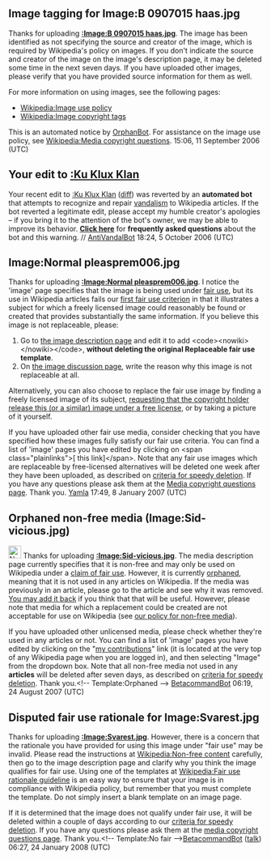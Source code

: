 <article id="6945231" title=User talk:Aishe>
	<talkpage id="6945231" title="User talk:Aishe">
==Image tagging for Image:B 0907015 haas.jpg==
Thanks for uploading '''[[:Image:B 0907015 haas.jpg]]'''. The image has been identified as not specifying the source and creator of the image, which is required by Wikipedia's policy on images.  If you don't indicate the source and creator of the image on the image's description page, it may be deleted some time in the next seven days.  If you have uploaded other images, please verify that you have provided source information for them as well.

For more information on using images, see the following pages:
*[[Wikipedia:Image use policy]]
*[[Wikipedia:Image copyright tags]]

This is an automated notice by [[User:OrphanBot|OrphanBot]].  For assistance on the image use policy, see [[Wikipedia:Media copyright questions]]. 15:06, 11 September 2006 (UTC)

==Your edit to [[:Ku Klux Klan]]==
Your recent edit to [[:Ku Klux Klan]] ([http://en.wikipedia.org/w/index.php?title=Ku_Klux_Klan&amp;diff=79691548&amp;oldid=79685121 diff]) was reverted by an '''automated bot''' that attempts to recognize and repair [[Wikipedia:vandalism|vandalism]] to Wikipedia articles. If the bot reverted a legitimate edit, please accept my humble creator's apologies – if you bring it to the attention of the bot's owner, we may be able to improve its behavior. '''[[User:AntiVandalBot/FAQ|Click here]]''' for '''frequently asked questions''' about the bot and this warning. // [[User:AntiVandalBot|AntiVandalBot]] 18:24, 5 October 2006 (UTC)


== Image:Normal pleasprem006.jpg ==
Thanks for uploading '''[[:Image:Normal pleasprem006.jpg]]'''. I notice the 'image' page specifies that the image is being used under [[Wikipedia:Fair use|fair use]], but its use in Wikipedia articles fails our [[Wikipedia:Fair use criteria|first fair use criterion]] in that it illustrates a subject for which a freely licensed image could reasonably be found or created that provides substantially the same information. If you believe this image is not replaceable, please:

# Go to [[:Image:Normal pleasprem006.jpg|the image description page]] and edit it to add &lt;code&gt;&lt;nowiki&gt;{{Replaceable fair use disputed}}&lt;/nowiki&gt;&lt;/code&gt;, '''without deleting the original Replaceable fair use template'''.
# On [[Image talk:Normal pleasprem006.jpg|the image discussion page]], write the reason why this image is not replaceable at all.

Alternatively, you can also choose to replace the fair use image by finding a freely licensed image of its subject, [[Wikipedia:Requesting copyright permission|requesting that the copyright holder release this (or a similar) image under a free license]], or by taking a picture of it yourself.

If you have uploaded other fair use media, consider checking that you have specified how these images fully satisfy our fair use criteria. You can find a list of 'image' pages you have edited by clicking on &lt;span class=&quot;plainlinks&quot;&gt;[{{fullurl:Special:Contributions|target={{PAGENAMEE}}&amp;namespace=6}} this link]&lt;/span&gt;. Note that any fair use images which are replaceable by free-licensed alternatives will be deleted one week after they have been uploaded, as described on [[Wikipedia:Criteria for speedy deletion#Images.2FMedia|criteria for speedy deletion]].  If you have any questions please ask them at the [[Wikipedia:Media copyright questions|Media copyright questions page]]. Thank you. [[User:Yamla|Yamla]] 17:49, 8 January 2007 (UTC)
==Orphaned non-free media (Image:Sid-vicious.jpg)==
[[Image:Nuvola apps important blue.svg|25px]] Thanks for uploading '''[[:Image:Sid-vicious.jpg]]'''. The media description page currently specifies that it is non-free and may only be used on Wikipedia under a [[WP:FU|claim of fair use]]. However, it is currently [[Wikipedia:Orphan|orphaned]], meaning that it is not used in any articles on Wikipedia. If the media was previously in an article, please go to the article and see why it was removed. [[WP:BOLD|You may add it back]] if you think that that will be useful. However, please note that media for which a replacement could be created are not acceptable for use on Wikipedia (see [[Wikipedia:Non-free content#Policy|our policy for non-free media]]).

If you have uploaded other unlicensed media, please check whether they're used in any articles or not. You can find a list of 'image' pages you have edited by clicking on the &quot;[[Special:Contributions/{{PAGENAME}}|my contributions]]&quot; link (it is located at the very top of any Wikipedia page when you are logged in), and then selecting &quot;Image&quot; from the dropdown box. Note that all non-free media not used in any '''articles''' will be deleted after seven days, as described on [[wikipedia:Criteria for speedy deletion#Images.2FMedia|criteria for speedy deletion]]. Thank you.&lt;!-- Template:Orphaned --&gt; [[User:BetacommandBot|BetacommandBot]] 06:19, 24 August 2007 (UTC)


==Disputed fair use rationale for Image:Svarest.jpg==
Thanks for uploading '''[[:Image:Svarest.jpg]]'''. However, there is a concern that the rationale you have provided for using this image under &quot;fair use&quot; may be invalid. Please read the instructions at [[Wikipedia:Non-free content]] carefully, then go to the image description page and clarify why you think the image qualifies for fair use. Using one of the templates at [[Wikipedia:Fair use rationale guideline]] is an easy way to ensure that your image is in compliance with Wikipedia policy, but remember that you must complete the template. Do not simply insert a blank template on an image page.

If it is determined that the image does not qualify under fair use, it will be deleted within a couple of days according to our [[Wikipedia:Criteria for speedy deletion#Images/media|criteria for speedy deletion]]. If you have any questions please ask them at the [[Wikipedia:Media copyright questions|media copyright questions page]]. Thank you.&lt;!-- Template:No fair --&gt;[[User:BetacommandBot|BetacommandBot]] ([[User talk:BetacommandBot|talk]]) 06:27, 24 January 2008 (UTC)
	</talkpage>
</article>